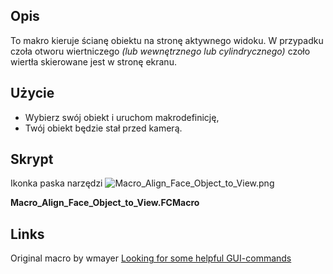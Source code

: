 <languages/>

{{Macro/pl
|Name=Makrodefinicja: Wyrównaj ścianę obiektu do widoku
|Icon=Macro_Align_Face_Object_to_View.png
|Description=To makro kieruje ścianę obiektu na stronę aktywnego widoku.
|Author=Mario52
|Version=0.1
|Date=2015-01-16
|Download=[https://www.freecadweb.org/wiki/images/d/d5/Macro_Align_Face_Object_to_View.png ToolBar Icon]
|FCVersion=Wszystkie
|SeeAlso=[[File:FCCamera 00.png|32px|FCCamera]] [[Macro_FCCamera/pl|Makro FCCamera]]
}}

==Opis==

To makro kieruje ścianę obiektu na stronę aktywnego widoku.
W przypadku czoła otworu wiertniczego ''(lub wewnętrznego lub cylindrycznego)'' czoło wiertła skierowane jest w stronę ekranu.

==Użycie==

* Wybierz swój obiekt i uruchom makrodefinicję,
* Twój obiekt będzie stał przed kamerą.

==Skrypt==

Ikonka paska narzędzi
[[Image:Macro_Align_Face_Object_to_View.png]]

'''Macro_Align_Face_Object_to_View.FCMacro'''

{{MacroCode|code=
# This macro directs the face of the object on the side of the ActiveView (camera)
# extact FCCamera
# 16/01/2015

__title__="Macro_Align_Face_Object_to_View"
__author__ = "Mario52"

import pivy
from pivy import coin

try:
    v=Gui.Selection.getSelectionEx()[0].SubObjects[0].Surface.Axis    # to Axis
#    v = Gui.Selection.getSelectionEx()[0].SubObjects[0].normalAt(0,0) # normalAt
    r=App.Rotation(App.Vector(0,0,1),v)
    Gui.ActiveDocument.ActiveView.setCameraOrientation(r.Q)
except Exception:
    App.Console.PrintError("Select a face and run the macro"+"\n")

}}

==Links==

Original macro by wmayer [http://forum.freecadweb.org/viewtopic.php?f=3&t=7029&p=56735&hilit=Shape.Face4#p56735 Looking for some helpful GUI-commands]

{{clear}}